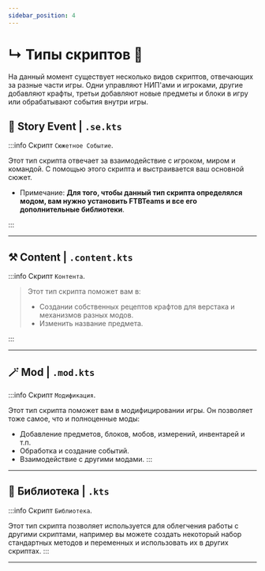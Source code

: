 ```yaml
---
sidebar_position: 4
---
```


# ↳ Типы скриптов 🧾

На данный момент существует несколько видов скриптов, отвечающих за разные части игры. Одни управляют НИП'ами и игроками, другие добавляют крафты, третьи добавляют новые предметы и блоки в игру или обрабатывают события внутри игры.

## 📓 Story Event | `.se.kts`

:::info Скрипт `Cюжетное Событие`.

Этот тип скрипта отвечает за взаимодействие с игроком, миром и командой. С помощью этого скрипта и выстраивается ваш основной сюжет.
- Примечание: __**Для того, чтобы данный тип скрипта определялся модом, вам нужно установить FTBTeams и все его дополнительные библиотеки**__.

:::
> 
---

## ⚒️ Content | `.content.kts`

:::info Скрипт `Контента`.

> Этот тип скрипта поможет вам в:  
> - Создании собственных рецептов крафтов для верстака и механизмов разных модов.
> - Изменить название предмета.

:::

---

## 🪄 Mod | `.mod.kts`

:::info Скрипт `Модификация`.

Этот тип скрипта поможет вам в модифицировании игры. Он позволяет тоже самое, что и полноценные моды:
- Добавление предметов, блоков, мобов, измерений, инвентарей и т.п.
- Обработка и создание событий.
- Взаимодействие с другими модами.
:::

---

## 📖 Библиотека | `.kts`

:::info Скрипт `Библиотека`.

Этот тип скрипта позволяет используется для облегчения работы с другими скриптами, например вы можете создать некоторый набор стандартных методов и переменных и использовать их в других скриптах.
:::

---